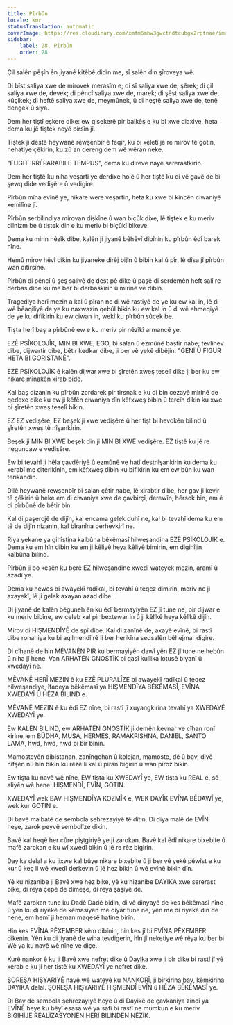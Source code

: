 ```yaml
---
title: Pîrbûn
locale: kmr
statusTranslation: automatic
coverImage: https://res.cloudinary.com/xmfm6mhw3gwctndtcubgx2rptnae/image/upload/v1740337243/small_cover_educacion_fundamental_a051170f1c.webp
sidebar:
    label: 28. Pîrbûn
    order: 28
---
```

Çil salên pêşîn ên jiyanê kitêbê didin me, sî salên din şîroveya wê.

Di bîst saliya xwe de mirovek merasîm e; di sî saliya xwe de, şêrek; di çil saliya xwe de, devek; di pêncî saliya xwe de, marek; di şêst saliya xwe de, kûçikek; di heftê saliya xwe de, meymûnek, û di heştê saliya xwe de, tenê dengek û siya.

Dem her tiştî eşkere dike: ew qisekerê pir balkêş e ku bi xwe diaxive, heta dema ku jê tiştek neyê pirsîn jî.

Tiştek ji destê heywanê rewşenbîr ê feqîr, ku bi xeletî jê re mirov tê gotin, nehatiye çêkirin, ku zû an dereng dem wê wêran neke.

"FUGIT IRRÉPARABILE TEMPUS", dema ku direve nayê sererastkirin.

Dem her tiştê ku niha veşartî ye derdixe holê û her tiştê ku di vê gavê de bi şewq dide vedişêre û vedigire.

Pîrbûn mîna evînê ye, nikare were veşartin, heta ku xwe bi kincên ciwaniyê xemilîne jî.

Pîrbûn serbilindiya mirovan dişkîne û wan biçûk dixe, lê tiştek e ku meriv dilnizm be û tiştek din e ku meriv bi biçûkî bikeve.

Dema ku mirin nêzîk dibe, kalên ji jiyanê bêhêvî dibînin ku pîrbûn êdî barek nîne.

Hemû mirov hêvî dikin ku jiyaneke dirêj bijîn û bibin kal û pîr, lê dîsa jî pîrbûn wan ditirsîne.

Pîrbûn di pêncî û şeş saliyê de dest pê dike û paşê di serdemên heft salî re derbas dibe ku me ber bi derbaskirin û mirinê ve dibin.

Tragediya herî mezin a kal û pîran ne di wê rastiyê de ye ku ew kal in, lê di wê bêaqiliyê de ye ku naxwazin qebûl bikin ku ew kal in û di wê ehmeqiyê de ye ku difikirin ku ew ciwan in, wekî ku pîrbûn sûcek be.

Tişta herî baş a pîrbûnê ew e ku meriv pir nêzîkî armancê ye.

EZÊ PSÎKOLOJÎK, MIN BI XWE, EGO, bi salan û ezmûnê baştir nabe; tevlihev dibe, dijwartir dibe, bêtir kedkar dibe, ji ber vê yekê dibêjin: "GENÎ Û FIGUR HETA BI GORISTANÊ".

EZÊ PSÎKOLOJÎK ê kalên dijwar xwe bi şîretên xweş teselî dike ji ber ku ew nikare mînakên xirab bide.

Kal baş dizanin ku pîrbûn zordarek pir tirsnak e ku di bin cezayê mirinê de qedexe dike ku ew ji kêfên ciwaniya dîn kêfxweş bibin û tercîh dikin ku xwe bi şîretên xweş teselî bikin.

EZ EZ vedişêre, EZ beşek ji xwe vedişêre û her tişt bi hevokên bilind û şîretên xweş tê nîşankirin.

Beşek ji MIN BI XWE beşek din ji MIN BI XWE vedişêre. EZ tiştê ku jê re neguncaw e vedişêre.

Ew bi tevahî ji hêla çavdêriyê û ezmûnê ve hatî destnîşankirin ku dema ku xerabî me diterikînin, em kêfxweş dibin ku bifikirin ku em ew bûn ku wan terikandin.

Dilê heywanê rewşenbîr bi salan çêtir nabe, lê xirabtir dibe, her gav ji kevir tê çêkirin û heke em di ciwaniya xwe de çavbirçî, derewîn, hêrsok bin, em ê di pîrbûnê de bêtir bin.

Kal di paşerojê de dijîn, kal encama gelek duhî ne, kal bi tevahî dema ku em tê de dijîn nizanin, kal bîranîna berhevkirî ne.

Riya yekane ya gihîştina kalbûna bêkêmasî hilweşandina EZÊ PSÎKOLOJÎK e. Dema ku em hîn dibin ku em ji kêliyê heya kêliyê bimirin, em digihîjin kalbûna bilind.

Pîrbûn ji bo kesên ku berê EZ hilweşandine xwedî wateyek mezin, aramî û azadî ye.

Dema ku hewes bi awayekî radîkal, bi tevahî û teqez dimirin, meriv ne ji axayekî, lê ji gelek axayan azad dibe.

Di jiyanê de kalên bêguneh ên ku êdî bermayiyên EZ jî tune ne, pir dijwar e ku meriv bibîne, ew celeb kal pir bextewar in û ji kêlîkê heya kêlîkê dijîn.

Mirov di HIŞMENDÎYÊ de spî dibe. Kal di zanînê de, axayê evînê, bi rastî dibe ronahiya ku bi aqilmendî rê li ber herikîna sedsalên bêhejmar digire.

Di cîhanê de hin MÊVANÊN PIR ku bermayiyên dawî yên EZ jî tune ne hebûn û niha jî hene. Van ARHATÊN GNOSTÎK bi qasî kulîlka lotusê biyanî û xwedayî ne.

MÊVANÊ HERÎ MEZIN ê ku EZÊ PLURALÎZE bi awayekî radîkal û teqez hilweşandiye, îfadeya bêkêmasî ya HIŞMENDÎYA BÊKÊMASÎ, EVÎNA XWEDAYÎ Û HÊZA BILIND e.

MÊVANÊ MEZIN ê ku êdî EZ nîne, bi rastî jî xuyangkirina tevahî ya XWEDAYÊ XWEDAYÎ ye.

Ew KALÊN BILIND, ew ARHATÊN GNOSTÎK ji demên kevnar ve cîhan ronî kirine, em BÛDHA, MUSA, HERMES, RAMAKRISHNA, DANIEL, SANTO LAMA, hwd, hwd, hwd bi bîr bînin.

Mamosteyên dibistanan, zanîngehan û kolejan, mamoste, dê û bav, divê nifşên nû hîn bikin ku rêzê li kal û pîran bigirin û wan pîroz bikin.

Ew tişta ku navê wê nîne, EW tişta ku XWEDAYÎ ye, EW tişta ku REAL e, sê aliyên wê hene: HIŞMENDÎ, EVÎN, GOTIN.

XWEDAYÎ wek BAV HIŞMENDÎYA KOZMÎK e, WEK DAYÎK EVÎNA BÊDAWÎ ye, wek kur GOTIN e.

Di bavê malbatê de sembola şehrezayiyê tê dîtin. Di diya malê de EVÎN heye, zarok peyvê sembolîze dikin.

Bavê kal heqê her cûre piştgiriyê ye ji zarokan. Bavê kal êdî nikare bixebite û mafê zarokan e ku wî xwedî bikin û jê re rêz bigirin.

Dayika delal a ku jixwe kal bûye nikare bixebite û ji ber vê yekê pêwîst e ku kur û keç li wê xwedî derkevin û jê hez bikin û wê evînê bikin dîn.

Yê ku nizanibe ji Bavê xwe hez bike, yê ku nizanibe DAYIKA xwe sererast bike, di rêya çepê de dimeşe, di rêya şaşiyê de.

Mafê zarokan tune ku Dadê Dadê bidin, di vê dinyayê de kes bêkêmasî nîne û yên ku di riyekê de kêmasiyên me diyar tune ne, yên me di riyekê din de hene, em hemî ji heman maqesê hatine birîn.

Hin kes EVÎNA PÊXEMBER kêm dibînin, hin kes jî bi EVÎNA PÊXEMBER dikenin. Yên ku di jiyanê de wiha tevdigerin, hîn jî neketiye wê rêya ku ber bi Wê ya ku navê wê nîne ve diçe.

Kurê nankor ê ku ji Bavê xwe nefret dike û Dayika xwe ji bîr dike bi rastî jî yê xerab e ku ji her tiştê ku XWEDAYÎ ye nefret dike.

ŞOREŞA HIŞYARIYÊ nayê wê wateyê ku NANKORÎ, ji bîrkirina bav, kêmkirina DAYIKA delal. ŞOREŞA HIŞYARIYÊ HIŞMENDÎ EVÎN û HÊZA BÊKÊMASÎ ye.

Di Bav de sembola şehrezayiyê heye û di Dayikê de çavkaniya zindî ya EVÎNÊ heye ku bêyî esasa wê ya safî bi rastî ne mumkun e ku meriv BIGIHÎJE REALÎZASYONÊN HERÎ BILINDÊN NÊZÎK.

